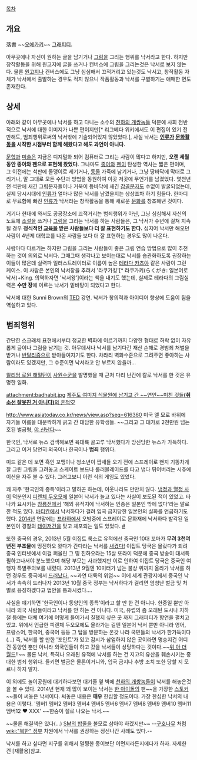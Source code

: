 [[목차]]
== 개요 ==
落書
~~[[오에카키]]~~ [[그래피티]].

아무곳에나 자신이 원하는 글을 남기거나 [[그림]]을 그리는 행위를 낙서라고 한다. 하지만 창작활동을 위해 원고지에 글을 쓰거나 캔버스에 그림을 그리는것은 낙서로 보지 않는다. 물론 [[원고지]]나 캔버스에도 그냥 심심해서 끄적거리고 있는것도 낙서고, 창작활동 자체가 낙서에서 출발하는 경우도 적지 않으니 작품활동과 낙서를 구별하기는 애매한 면도 존재한다.

== 상세 ==
아래와 같이 아무곳에나 낙서를 하고 다니는 소수의 [[천하의 개쌍놈]]들 덕분에 사회 전반적으로 낙서에 대한 이미지가 나쁜 편이지만[* 리그베다 위키에서도 이 편집이 있기 전만해도, 범죄행위로써의 낙서밖에 기술되어있지 않았었다.], 사실 낙서는 '''[[인류]]가 [[문화]]활동을 시작한 시점부터 함께 해왔다고 해도 과언이 아니다.'''

[[문학]]과 [[미술]]은 지금은 디지털화 되어 컴퓨터로 그리는 사람이 많다고 하지만, '''오랜 세월동안 종이와 펜으로 표현해 왔었다.''' 그나마도 [[종이]]와 [[펜]]이 탄생한 역사는 짧은 편이며, 그 이전에는 석판에 돌맹이로 세기거나, [[동물]] 가죽에 남기거나, 그냥 땅바닥에 막대로 그리거나, 말 그대로 모든 수단과 방법을 동원하여 이곳 저곳에 무언가를 남겼었다. 몇천년전 석판에 새긴 그림문자들이나 거북이 등바닥에 새긴 [[갑골문자]]도 수없이 발굴되었는데, 실제 당시시대에 [[인류]]가 얼마나 많은 낙서를 남겼을지는 상상조차 하기 힘들다. 한마디로 무료함에 빠진 [[인류]]가 낙서라는 창작활동을 통해 새로운 [[문화]]를 창조해낸 것이다.

거기다 현대에 와서도 공공장소에 끄적거리는 범죄행위가 아닌, 그냥 심심해서 자신의 노트에 [[소설]]을 쓰거나 [[그림]]을 그리는 낙서를 하는 사람들은, 그 낙서가 수년에 걸쳐 지속될 경우 '''정식적인 [[교육]]을 받은 사람들보다 더 잘 표현하기도 한다.''' 심지어 낙서만 해오던 사람이 4년제 대학교를 나온 사람들 보다 더 잘 표현하는 경우도 많이 나온다.

사람마다 다르기는 하지만 그림을 그리는 사람들이 좋은 그림 연습 방법으로 많이 추천하는 것이 의외로 낙서다. 그때그때 생각나고 보이는대로 낙서를 습관화하도록 권장하는 이들이 많은데 실력파 일러스트레이터로 이름이 높은 [[테라다 카츠야]] 같은 사람이 그런 케이스. 이 사람은 본인의 낙서장을 추려서 '라쿠가킹'[* 라쿠가키(らくがき: 일본어로 낙서)+King. 의역하자면 '낙서왕']이라는 책을 내기도 했는데, 실제로 테라다의 그림실력은 '''수만 장'''에 이르는 낙서가 밑바탕이 되었다고 한다.

{{{#!html
<iframe src="https://embed-ssl.ted.com/talks/sunni_brown.html" width="560" height="315" frameborder="0" scrolling="no" webkitAllowFullScreen mozallowfullscreen allowFullScreen></iframe>
}}}
낙서에 대한 Sunni Brown의 [[TED]] 강연. 낙서가 창의력과 아이디어 향상에 도움이 됨을 역설하고 있다.
== 범죄행위 ==
간단한 스크래치 표현에서부터 정교한 벽화에 이르기까지 다양한 형태로 허락 없이 자유롭게 글이나 그림을 남기는 것. 아무데서나 낙서를 남기다간 재산 손해로 경범죄 처벌을 받거나 [[반달리즘]]으로 받아들여지기도 한다. 차라리 벽화수준으로 그려주면 좋아하는 사람이라도 있겠지만, 그 수준이면 낙서라고 안 부르지 않을까...

[[윌리엄 로원 해밀턴]]이 [[사원수군]]을 발명했을 때 근처 다리 난간에 칼로 낙서를 한 것은 유명한 일화.

attachment:badhabit.jpg
[http://gurum.tistory.com/entry/%EC%97%AC%EB%AF%B8%EC%A7%80%EC%8B%9D%EB%AC%BC%EC%9B%90-%EB%82%99%EC%84%9C%EB%A1%9C-%EA%B5%AD%EC%A0%9C-%EB%A7%9D%EC%8B%A0 제주도 여미지 식물원에 남기고 간 ~~연인~~미친 것들'''(취소선 잘못친 거 아니다)'''의 흔적♡]

http://www.asiatoday.co.kr/news/view.asp?seq=616360
미국 엘 모로 바위에 자기들 이름을 대문짝하게 긁고 간 대담한 유학생들. ~~그리고 그 대가로 2천만원 넘는 호된 벌금형, [[야 신난다]]~~

한국인, 낙서로 뉴스 검색해보면 육대륙 골고루 낙서했다가 망신당한 뉴스가 가득하다. 그리고 이거 당연히 외국이나 한국이나 '''범죄''' 행위다.
 
미드 같은 데 보면 흑인 꼬맹이나 청소년이 짭새들 오기 전에 스프레이로 왠지 기똥차게 잘 그린 그림을 그려놓고 스케이트 보드나 롤러블레이드를 타고 냅다 튀어버리는 시츄에이션을 자주 볼 수 있다. 그러고보니 이런 식의 게임도 있었다.

꽤 자주 '한국인의 종특'이라고 말하곤 하는데, 이웃나라도 만만치 않다. [[냉정과 열정 사이]] 덕분인지 [[산타 마리아 델 피오레 대성당|피렌체 두오모]]에 일본어 낙서가 늘고 있다는 사실이 보도된 적이 있었고. 타나카 요시키는 [[창룡전]]에서 '해외 유적지에 낙서하는 인종은 일본인 밖에 없다'라는 말로 깐 적도 있다. [[바티칸]]에서 낙서하다가 걸려 입국 금지당한 일본인의 실화를 언급하기도 했다. [[2014년]] 연말에는 [[프라하]]에서 오밤중에 스프레이로 문화재에 낙서하다 발각된 일본인이 경찰의 [[테이저건]]을 맞고 체포되는 일도 있었다. [http://news.kmib.co.kr/article/view.asp?arcid=0009000136&code=61121111&cp=nv #]

또한 중국의 경우, 2013년 5월 이집트 룩소르 유적에선 중국인 10대 꼬마가 '''무려 3천여년전 부조물'''에 띵진하오 왔다가 간다라는 낙서를 [http://blog.naver.com/PostView.nhn?blogId=benjaminbang&logNo=30168977521 새겼다!] 이집트 당국은 몰랐다가 되려 중국 인터넷에서 이걸 퍼올린 그 띵 진하오라는 15살 또라이 덕분에 중국 방송이 대서특필하고나서야 분노했으며 해당 부모는 사과했지만 이로 인하여 이집트 당국은 중국인 여행자 특별주의보를 내렸다. 2013년 9월엔 10미터가 넘는 불상 위까지 올라가 낙서를 하던 경우도 중국에서 [http://blog.daum.net/amadacy/17959527 드러났다.] ~~과연 대륙의 위엄~~ 이에 세계 관광지에서 중국인 낙서가 속속히 드러나자 2013년 10월 중국 정부는 낙서하다가 걸리면 엄청난 벌금 및 처벌로 응징하겠다고 법안을 통과시켰다....

사실을 얘기하면 '한국인이나 동양인의 종특'이라고 할 만 한 건 아니다. 한중일 뿐만 아니라 외국 사람들이라고 낙서를 안 하는 건 아니다. 미국, 유럽의 좀 오래된 도시나 지하철 등에는 대체 여기에 어떻게 들어가서 칠했지 싶은 곳 까지 그래피티가 향연을 펼치고 있고. 위에서 언급한 피렌체 두오모에도 올라가는 길엔 일본어 낙서 뿐만 아니라 영어, 프랑스어, 한국어, 중국어 등등 그 탑을 방문하는 온갖 나라 국민들의 낙서가 한가득이다(...) 즉, 낙서를 할 만한 '포인트'가 있고 감시가 삼엄하지 않은 곳이라면 명승지건 어디건 동양인 뿐만 아니라 외국인들이 하고 갔을 낙서들이 상당하다는 것이다.~~[[위 아 더 월드]]!!~~ 물론 낙서, 특히나 오래된 유적에 낙서를 하는 건 지고의 유산을 훼손시키는 중대한 범죄 행위다. 들키면 벌금은 물론이거니와, 입국 금지나 추방 조치 또한 당할 지 모르니 하지 말자. 

이 외에도 놀이공원에 대기하다보면 대기줄 옆 벽에 [[천하의 개쌍놈]]들이 낙서를 해놓은것을 볼 수 있다. 2014년 현재 꽤 많이 보이는 낙서는 [[엑소|한 아이돌]]의 팬~~을 가장한 [[스토커]]~~들이 써놓은 낙서이다. 써놓은 내용은 '''매우''' 한심할 정도이다. 가장 한심한 낙서의 내용은 이렇다. '멤버1 멤버2 멤버3 멤버4 멤버5 멤버6 멤버7 멤버8 멤버9 멤버10 멤버11 멤버12 ♥ XXX' ~~한숨이 절로 나오는 낙서.~~

~~물론 해결책은 있다(...) [[엑소|SM의 밥줄]]을 볼모로 삼아야 하겠지만~~
--[[구호나무]] 처럼 [[wiki:"북한" 정부]] 차원에서 낙서를 권장하는 정신나간 사례도 있다.--

낙서를 하고 싶다면 지구를 위해서 멀쩡한 종이보단 이면지라든지에다가 하자. 자세한 건 [재활용]참고. 
